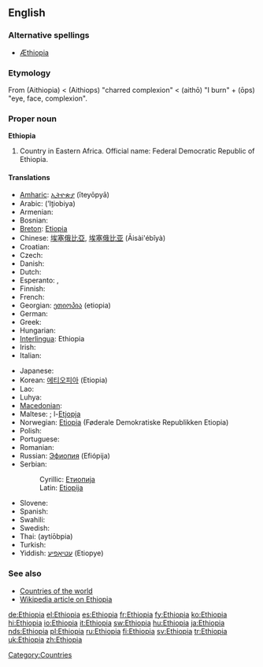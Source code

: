 ==English==

===Alternative spellings===
* [[Æthiopia]] {{i|archaic}}

===Etymology===
From {{etyl|grc}} '''{{polytonic|[[Αἰθιοπία]]}}''' (Aithiopia) < '''{{polytonic|[[Αἰθίοψ]]}}''' (Aithiops) "charred complexion" < '''{{polytonic|[[αἴθω]]}}''' (aithō) "I burn" + '''{{polytonic|[[ὤψ]]}}''' (ōps) "eye, face, complexion".

{{wikipedia}}

===Proper noun===
'''Ethiopia'''

# Country in Eastern Africa. Official name: Federal Democratic Republic of Ethiopia.

====Translations====
{{trans-top|country in Eastern Africa}}
* [[Amharic]]: [[ኢትዮጵያ]] (īteyōpyā)
* Arabic: {{Arab|[[إثيوبيا]]}} (ʼIṯiobiya) {{f}}
* Armenian: {{t-|hy|Եթովպիա|tr=Et’ovpia|sc=Armn|xs=Armenian}}
* Bosnian: {{t-|bs|Etiopija|f}}
* [[Breton]]: [[Etiopia]]
* Chinese: [[埃塞俄比亞]], [[埃塞俄比亚]] (Āisài'ébǐyà)
* Croatian: {{t-|hr|Etiopija|f}}
* Czech: {{t+|cs|Etiopie|f}}
* Danish: {{t+|da|Etiopien}}
* Dutch: {{t+|nl|Ethiopië}}
* Esperanto: {{t-|eo|Etiopio|xs=Esperanto}}, {{t-|eo|Etiopujo|xs=Esperanto}}
* Finnish: {{t+|fi|Etiopia}}
* French: {{t+|fr|Éthiopie}}
* Georgian: [[ეთიოპია]] (etiopia)
* German: {{t+|de|Äthiopien|n}}
* Greek: {{t+|el|Αιθιοπία|f|tr=Aithiopía|sc=Grek}}
* Hungarian: {{t+|hu|Etiópia}}
* [[Interlingua]]: Ethiopia
* Irish: {{t|ga|Aetóip|f|alt=an Aetóip|xs=Irish}}
* Italian: {{t+|it|Etiopia|f}}
{{trans-mid}}
* Japanese: {{t+|ja|エチオピア|tr=Echiopia|sc=Jpan}}
* Korean: [[에티오피아]] (Etiopia)
* Lao: {{t-|lo|ເອທິໂອປີ|tr='eethi'oopii|sc=Laoo|xs=Lao}}
* Luhya: {{tø|luy|Ethiopia}}
* [[Macedonian]]: {{t+|mk|Етиопија|f|tr=Etiópija|sc=Cyrl|xs=Macedonian}}
* Maltese: ; l-[[Etjopja]]
* Norwegian: [[Etiopia]] (Føderale Demokratiske Republikken Etiopia)
* Polish: {{t+|pl|Etiopia|f}}
* Portuguese: {{t+|pt|Etiópia|f}}
* Romanian: {{t-|ro|Etiopia|f}}
* Russian: [[Эфиопия]] (Efiópija) {{f}}
* Serbian:
*: Cyrillic: [[Етиопија#Serbian|Етиопија]] {{f}}
*: Latin: [[Etiopija#Serbian|Etiopija]] {{f}}
* Slovene: {{t+|sl|Etiopija|f}}
* Spanish: {{t+|es|Etiopía|f}}
* Swahili: {{t|sw|Uhabeshi}}
* Swedish: {{t+|sv|Etiopien}}
* Thai: {{Thai|[[เอธิโอเปีย]]}} (aytíōbpia)
* Turkish: {{t+|tr|Etiyopya}}
* Yiddish: [[עטיאָפיע]] (Etiopye)
{{trans-bottom}}

===See also===
* [[Appendix:Countries of the world|Countries of the world]]
* [[w:Ethiopia|Wikipedia article on Ethiopia]]

[[Category:Countries]]

[[de:Ethiopia]]
[[el:Ethiopia]]
[[es:Ethiopia]]
[[fr:Ethiopia]]
[[fy:Ethiopia]]
[[ko:Ethiopia]]
[[hi:Ethiopia]]
[[io:Ethiopia]]
[[it:Ethiopia]]
[[sw:Ethiopia]]
[[hu:Ethiopia]]
[[ja:Ethiopia]]
[[nds:Ethiopia]]
[[pl:Ethiopia]]
[[ru:Ethiopia]]
[[fi:Ethiopia]]
[[sv:Ethiopia]]
[[tr:Ethiopia]]
[[uk:Ethiopia]]
[[zh:Ethiopia]]